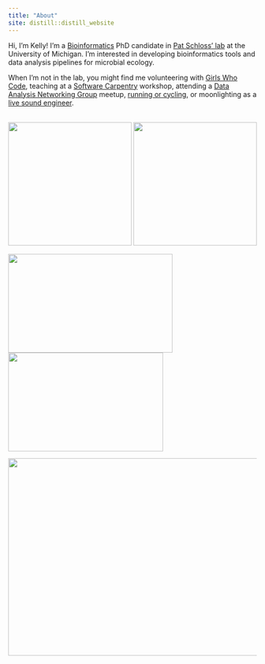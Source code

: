 ```yaml
---
title: "About"
site: distill::distill_website
---
```


Hi, I'm Kelly!
I'm a [Bioinformatics](https://medicine.umich.edu/dept/computational-medicine-bioinformatics) PhD candidate in
[Pat Schloss' lab](http://www.schlosslab.org/) at the University of Michigan.
I’m interested in developing bioinformatics tools and data analysis pipelines for microbial ecology.

When I'm not in the lab, you might find me volunteering with [Girls Who Code](http://umich.edu/~girlswc/),
teaching at a [Software Carpentry](https://umswc.github.io/) workshop,
attending a [Data Analysis Networking Group](https://um-dang.github.io) meetup,
[running or cycling](http://bit.ly/strava-kelly),
or moonlighting as a [live sound engineer](https://sovacool.dev/latex-cv/sound.pdf).    
&nbsp;

<a href="http://www.schlosslab.org/"><img src="images/logo_mothur.png" height="250" width="250" class="inline"></a> <a href="https://um-dang.github.io"><img src="images/logo_DANG.png" height="250" width="250" class="inline"></a>

<a href="http://umich.edu/~girlswc/"><img src="images/logo_GWC-DCMB.png" height="200" width="333" class="inline"></a> <a href="https://umswc.github.io/"><img src="images/logo_SWC.svg" height="200" width="314" class="inline"></a>

<a href="https://strava.com/athletes/kelly_sovacool"><img src="images/watermoo.jpg" height="400" width="600" class="inline"></a>
